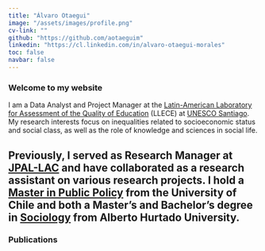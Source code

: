 ```yaml
---
title: "Álvaro Otaegui"
image: "/assets/images/profile.png"
cv-link: ""
github: "https://github.com/aotaeguim"
linkedin: "https://cl.linkedin.com/in/alvaro-otaegui-morales"
toc: false
navbar: false
---
```


### Welcome to my website
I am a Data Analyst and Project Manager at the [Latin-American Laboratory for Assessment of the Quality of Education](https://www.unesco.org/es/fieldoffice/santiago/expertise/llece) (LLECE) at [UNESCO Santiago](https://www.unesco.org/es/fieldoffice/santiago). My research interests focus on inequalities related to socioeconomic status and social class, as well as the role of knowledge and sciences in social life.

Previously, I served as Research Manager at [JPAL-LAC](https://www.povertyactionlab.org/es/latinoam%C3%A9rica-caribe) and have collaborated as a research assistant on various research projects. I hold a [Master in Public Policy](https://www.postgradofen.uchile.cl/magíster-en-políticas-públicas-escuela-de-postgrado-facultad-de-economía-y-negocios-universidad-de-chile) from the University of Chile and both a Master's and Bachelor's degree in [Sociology](https://csociales.uahurtado.cl/departamentos/departamento-de-sociologia/) from Alberto Hurtado University.
---
### Publications

